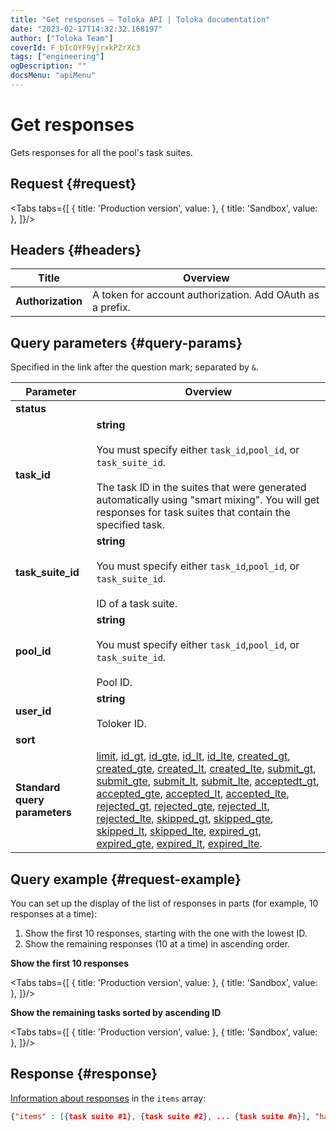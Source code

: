 ```yaml
---
title: "Get responses — Toloka API | Toloka documentation"
date: "2023-02-17T14:32:32.168197"
author: ["Toloka Team"]
coverId: F_bIcOYF9yjrxkPZrXc3
tags: ["engineering"]
ogDescription: ""
docsMenu: "apiMenu"
---
```



# Get responses

<Announce/>

Gets responses for all the pool's task suites.

## Request {#request}

<Tabs tabs={[
  { title: 'Production version', value: <ResultList1/> },
  { title: 'Sandbox', value: <ResultList2/> },
]}/>

## Headers {#headers}

Title | Overview
----- | -----
**Authorization** | A token for account authorization. Add OAuth as a prefix.

## Query parameters {#query-params}

Specified in the link after the question mark; separated by `&`.

Parameter | Overview
----- | -----
**status** | <ResultTable1/>
**task_id** | **string**<br/><br/>You must specify either `task_id`,`pool_id`, or `task_suite_id`.<br/><br/>The task ID in the suites that were generated automatically using "smart mixing". You will get responses for task suites that contain the specified task.
**task_suite_id** | **string**<br/><br/>You must specify either `task_id`,`pool_id`, or `task_suite_id`.<br/><br/>ID of a task suite.
**pool_id** | **string**<br/><br/>You must specify either `task_id`,`pool_id`, or `task_suite_id`.<br/><br/>Pool ID.
**user_id** | **string**<br/><br/>Toloker ID.
**sort** | <ResultTable2/>
**Standard query parameters** | [limit](/docs/api/standard-query-parameters#limit), [id_gt](/docs/api/standard-query-parameters#id_gt), [id_gte](/docs/api/standard-query-parameters#id_gte), [id_lt](/docs/api/standard-query-parameters#id_lt), [id_lte](/docs/api/standard-query-parameters#id_lte), [created_gt](/docs/api/standard-query-parameters#created_gt), [created_gte](/docs/api/standard-query-parameters#created_gte), [created_lt](/docs/api/standard-query-parameters#created_lt), [created_lte](/docs/api/standard-query-parameters#created_lte), [submit_gt](/docs/api/standard-query-parameters#submit_gt), [submit_gte](/docs/api/standard-query-parameters#submit_gte), [submit_lt](/docs/api/standard-query-parameters#submit_lt), [submit_lte](/docs/api/standard-query-parameters#submit_lte), [acceptedt_gt](/docs/api/standard-query-parameters#accepted_gt), [accepted_gte](/docs/api/standard-query-parameters#accepted_gte), [accepted_lt](/docs/api/standard-query-parameters#accepted_lt), [accepted_lte](/docs/api/standard-query-parameters#accepted_lte), [rejected_gt](/docs/api/standard-query-parameters#rejected_gt), [rejected_gte](/docs/api/standard-query-parameters#rejected_gte), [rejected_lt](/docs/api/standard-query-parameters#rejected_lt), [rejected_lte](/docs/api/standard-query-parameters#rejected_lte), [skipped_gt](/docs/api/standard-query-parameters#skipped_gt), [skipped_gte](/docs/api/standard-query-parameters#skipped_gte), [skipped_lt](/docs/api/standard-query-parameters#skipped_lt), [skipped_lte](/docs/api/standard-query-parameters#skipped_lte), [expired_gt](/docs/api/standard-query-parameters#expired_gt), [expired_gte](/docs/api/standard-query-parameters#expired_gte), [expired_lt](/docs/api/standard-query-parameters#expired_lt), [expired_lte](/docs/api/standard-query-parameters#expired_lte).

## Query example {#request-example}

You can set up the display of the list of responses in parts (for example, 10 responses at a time):

1. Show the first 10 responses, starting with the one with the lowest ID.
1. Show the remaining responses (10 at a time) in ascending order.

**Show the first 10 responses**

<Tabs tabs={[
  { title: 'Production version', value: <ResultList3/> },
  { title: 'Sandbox', value: <ResultList4/> },
]}/>

**Show the remaining tasks sorted by ascending ID**

<Tabs tabs={[
  { title: 'Production version', value: <ResultList5/> },
  { title: 'Sandbox', value: <ResultList6/> },
]}/>

## Response {#response}

[Information about responses](/docs/api/get-assignment-id) in the `items` array:

```json
{"items" : [{task suite #1}, {task suite #2}, ... {task suite #n}], "has_more": true}
```

<ContactGuideSupport/>
